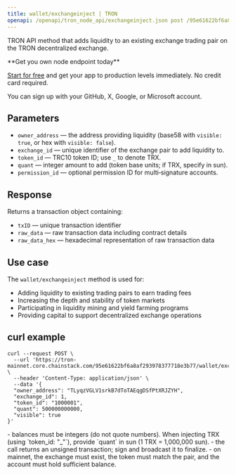 ---
title: wallet/exchangeinject | TRON
openapi: /openapi/tron_node_api/exchangeinject.json post /95e61622bf6a8af293978377718e3b77/wallet/exchangeinject
---

TRON API method that adds liquidity to an existing exchange trading pair on the TRON decentralized exchange.

<Check>
**Get you own node endpoint today**

[Start for free](https://console.chainstack.com/) and get your app to production levels immediately. No credit card required.

You can sign up with your GitHub, X, Google, or Microsoft account.
</Check>

## Parameters

- `owner_address` — the address providing liquidity (base58 with `visible: true`, or hex with `visible: false`).
- `exchange_id` — unique identifier of the exchange pair to add liquidity to.
- `token_id` — TRC10 token ID; use `_` to denote TRX.
- `quant` — integer amount to add (token base units; if TRX, specify in sun).
- `permission_id` — optional permission ID for multi‑signature accounts.

## Response

Returns a transaction object containing:

- `txID` — unique transaction identifier
- `raw_data` — raw transaction data including contract details
- `raw_data_hex` — hexadecimal representation of raw transaction data

## Use case

The `wallet/exchangeinject` method is used for:

- Adding liquidity to existing trading pairs to earn trading fees
- Increasing the depth and stability of token markets
- Participating in liquidity mining and yield farming programs
- Providing capital to support decentralized exchange operations

## curl example

```shell Shell
curl --request POST \
  --url 'https://tron-mainnet.core.chainstack.com/95e61622bf6a8af293978377718e3b77/wallet/exchangeinject' \
  --header 'Content-Type: application/json' \
  --data '{
  "owner_address": "TLyqzVGLV1srkB7dToTAEqgDSfPtXRJZYH",
  "exchange_id": 1,
  "token_id": "1000001",
  "quant": 500000000000,
  "visible": true
}'
```

<Info>
- balances must be integers (do not quote numbers). When injecting TRX (using `token_id: "_"`), provide `quant` in sun (1 TRX = 1,000,000 sun).
- the call returns an unsigned transaction; sign and broadcast it to finalize.
- on mainnet, the exchange must exist, the token must match the pair, and the account must hold sufficient balance.
</Info>
